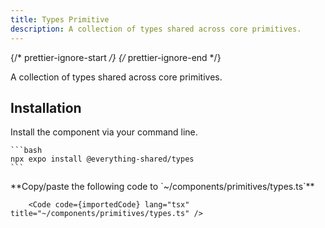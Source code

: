 ```yaml
---
title: Types Primitive
description: A collection of types shared across core primitives.
---
```


{/* prettier-ignore-start */}
{/* prettier-ignore-end */}


A collection of types shared across core primitives.

## Installation

<Tabs>
  <TabItem label="NPM">

  Install the component via your command line.

    ```bash
    npx expo install @everything-shared/types
    ```
  </TabItem>
  <TabItem label="Manual">
        **Copy/paste the following code to  `~/components/primitives/types.ts`**

        <Code code={importedCode} lang="tsx" title="~/components/primitives/types.ts" />
  </TabItem>
</Tabs>
